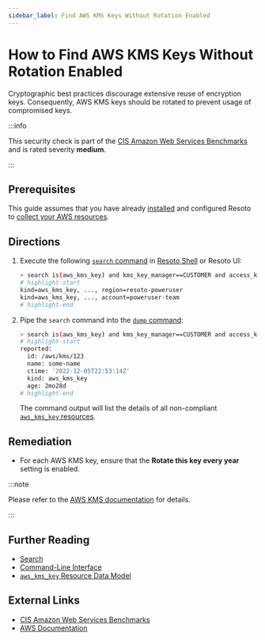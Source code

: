 ```yaml
---
sidebar_label: Find AWS KMS Keys Without Rotation Enabled
---
```


# How to Find AWS KMS Keys Without Rotation Enabled

Cryptographic best practices discourage extensive reuse of encryption keys. Consequently, AWS KMS keys should be rotated to prevent usage of compromised keys.

:::info

This security check is part of the [CIS Amazon Web Services Benchmarks](https://cisecurity.org/benchmark/amazon_web_services) and is rated severity **medium**.

:::

## Prerequisites

This guide assumes that you have already [installed](../../../getting-started/install-resoto/index.mdx) and configured Resoto to [collect your AWS resources](../../../how-to-guides/data-sources/collect-aws-resource-data.mdx).

## Directions

1. Execute the following [`search` command](../../../reference/cli/search.mdx) in [Resoto Shell](../../../reference/components/shell.mdx) or Resoto UI:

   ```bash
   > search is(aws_kms_key) and kms_key_manager==CUSTOMER and access_key_status=Enabled and kms_key_rotation_enabled=false
   # highlight-start
   ​kind=aws_kms_key, ..., region=resoto-poweruser
   ​kind=aws_kms_key, ..., account=poweruser-team
   # highlight-end
   ```

2. Pipe the `search` command into the [`dump` command](../../../reference/cli/dump.mdx):

   ```bash
   > search is(aws_kms_key) and kms_key_manager==CUSTOMER and access_key_status=Enabled and kms_key_rotation_enabled=false | dump
   # highlight-start
   ​reported:
   ​  id: /aws/kms/123
   ​  name: some-name
   ​  ctime: '2022-12-05T22:53:14Z'
   ​  kind: aws_kms_key
   ​  age: 2mo28d
   # highlight-end
   ```

   The command output will list the details of all non-compliant [`aws_kms_key` resources](../../../reference/unified-data-model/aws.mdx#aws_kms_key).

## Remediation

- For each AWS KMS key, ensure that the **Rotate this key every year** setting is enabled.

:::note

Please refer to the [AWS KMS documentation](https://docs.aws.amazon.com/kms/latest/developerguide/rotate-keys.html) for details.

:::

## Further Reading

- [Search](../../../reference/search/index.mdx)
- [Command-Line Interface](../../../reference/cli/index.mdx)
- [`aws_kms_key` Resource Data Model](../../../reference/unified-data-model/aws.mdx#aws_kms_key)

## External Links

- [CIS Amazon Web Services Benchmarks](https://cisecurity.org/benchmark/amazon_web_services)
- [AWS Documentation](https://docs.aws.amazon.com/kms/latest/developerguide/rotate-keys.html)
